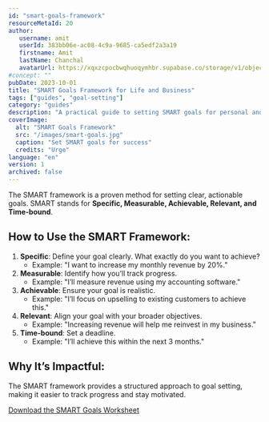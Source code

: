```yaml
---
id: "smart-goals-framework"
resourceMetaId: 20
author: 
   username: amit
   userId: 383bb06e-ac08-4c9a-9685-ca5edf2a3a19
   firstname: Amit
   lastName: Chanchal
   avatarUrl: https://xqxzcpocbwqhuoqymhbr.supabase.co/storage/v1/object/public/profiles/383bb06e-ac08-4c9a-9685-ca5edf2a3a19/profile.jpg
#concept: ""
pubDate: 2023-10-01
title: "SMART Goals Framework for Life and Business"
tags: ["guides", "goal-setting"]
category: "guides"
description: "A practical guide to setting SMART goals for personal and professional success."
coverImage:
  alt: "SMART Goals Framework"
  src: "/images/smart-goals.jpg"
  caption: "Set SMART goals for success"
  credits: "Urge"
language: "en"
version: 1
archived: false
---
```


The SMART framework is a proven method for setting clear, actionable goals. SMART stands for **Specific, Measurable, Achievable, Relevant, and Time-bound**.

## How to Use the SMART Framework:
1. **Specific**: Define your goal clearly. What exactly do you want to achieve?
   - Example: "I want to increase my monthly revenue by 20%."
2. **Measurable**: Identify how you’ll track progress.
   - Example: "I’ll measure revenue using my accounting software."
3. **Achievable**: Ensure your goal is realistic.
   - Example: "I’ll focus on upselling to existing customers to achieve this."
4. **Relevant**: Align your goal with your broader objectives.
   - Example: "Increasing revenue will help me reinvest in my business."
5. **Time-bound**: Set a deadline.
   - Example: "I’ll achieve this within the next 3 months."

## Why It’s Impactful:
The SMART framework provides a structured approach to goal setting, making it easier to track progress and stay motivated.

[Download the SMART Goals Worksheet](/downloads/smart-goals-worksheet.pdf)